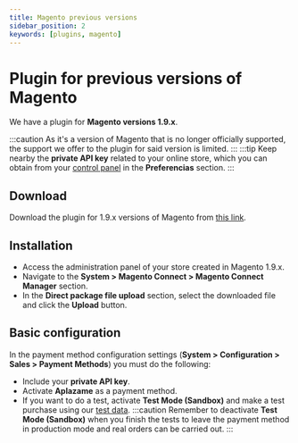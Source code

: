 ```yaml
---
title: Magento previous versions
sidebar_position: 2
keywords: [plugins, magento]
---
```

# Plugin for previous versions of Magento
We have a plugin for **Magento versions 1.9.x**.

:::caution
  As it's a version of Magento that is no longer officially supported, the support we offer to the plugin for said version is limited.
:::
:::tip
  Keep nearby the **private API key** related to your online store, which you can obtain from your [control panel](https://vendors.aplazame.com/) in the **Preferencias** section.
:::

## Download
Download the plugin for 1.9.x versions of Magento from [this link](https://aplazame.com/static/sdk/magento-latest.tgz).

## Installation
- Access the administration panel of your store created in Magento 1.9.x.
- Navigate to the **System > Magento Connect > Magento Connect Manager** section.
- In the **Direct package file upload** section, select the downloaded file and click the **Upload** button.

## Basic configuration
In the payment method configuration settings (**System > Configuration > Sales > Payment Methods**) you must do the following:
- Include your **private API key**.
- Activate **Aplazame** as a payment method.
- If you want to do a test, activate **Test Mode (Sandbox)** and make a test purchase using our [test data](../../../api/test-environment/test-data/).
:::caution
  Remember to deactivate **Test Mode (Sandbox)** when you finish the tests to leave the payment method in production mode and real orders can be carried out.
:::
